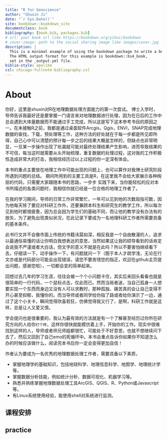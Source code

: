 ```yaml
---
title: "R for Geoscience"
author: "Shuxin Ji"
date: "`r Sys.Date()`"
site: bookdown::bookdown_site
documentclass: book
bibliography: [book.bib, packages.bib]
# url: your book url like https://bookdown.org/yihui/bookdown
# cover-image: path to the social sharing image like images/cover.jpg
description: |
  This is a minimal example of using the bookdown package to write a book.
  The HTML output format for this example is bookdown::bs4_book,
  set in the _output.yml file.
biblio-style: apalike
csl: chicago-fullnote-bibliography.csl
---
```



# About {.unnumbered}

你好，这里是shuxin对R在地理数据处理方面能力的第一次尝试。 博士入学时，导师告诉我最好还是要掌握一门语言来对地理数据进行处理，因为在日后的工作中 总会遇到大体量数据而不能通过手工完成，所以这是写下这本参考书目的原因之一。在未接触R之前，我都是通过桌面软件Arcgis，Qgis，ENVI，SNAP完成地理数据的查找，下载，预处理等工作，这种方法的好处就在于每一步都是所见即所得，自己心中可以清楚的预计每一步之后的结果大概是怎样的，但缺点也非常明显，一旦某一步操作出现了纰漏就可能对最终处理结果产生影响，进而导致结果的不可信，每当这时就需要从头开始梳理，重复数据的处理过程，这对我的工作积极性造成非常大的打击，我相信经历过以上过程的你一定深有体会。

本书的重点主要放在地理工作中可能出现的问题上，也可以算作对我博士研究阶段所遇到问题的总结。 期间所用到的主要工具是R，在这里我不会给大家展示各种绚丽的代码，只需要大家跟随本书的思路，一步步 实践下来，当你能轻松的应对本书所描述的各类问题时，我相信你就已经是一位合格的地理工作者了。

在我的学习期间，导师的日常工作非常繁忙，一年可以见到他的次数屈指可数，因为他每天除了要应对科研工作外，还要兼顾本科生和研究生的教学工作，所以每次见到他时都很疲惫，因为总会因为学生们的基础不同，而让他的教学没有办法有的放矢，为了避免出现类似状况，在此记录下要成为一名地理科研工作者所需要具备的基本条件。

此书行文并不会像市面上传统的书籍讳莫如深，相反我是一个自由散漫的人，追求以最通俗易懂的话让你明白我想表达的意思，当然如果这让我的硕导看到的话肯定会说我不严谨或者大白话，但文字的意义不就是在此吗？所以不要害怕继续看下去，仔细读一下，动手操作一下，有问题就问一下（囿于本人才疏学浅，无论在行文亦或是代码部分可能会出现错误，请您不要吝惜您的指正，欢迎在github主页提出问题，感谢您啦），一切都会变的简单起来。

回想过去几年的学习生涯，往往会被一个个小问题卡住，其实后来回头看看也就是很简单的一行代码，一个鼠标点击，仅此而已。然而当局者迷，当自己孤身一人想要实现一个东西而身边又没有人可以求教时，那种孤独、痛苦真的会让自己变得不开心甚至抑郁，我懂你的。而当导师或者同学给你指了路或者给你演示了一边，通过了这个小关卡，瞬间觉得欣喜若狂，仿佛觉得我又行了，是啊，科研工作就是这样，总是让人又爱又恨。

学会提问也是很重要的，我认为最有效的方法就是有一个了解甚至经历过你所在研究方向的人给你`打个样`，这样你很快就能模仿着上手，开始你的工作。现实中很难找到这样的人，导师或者师兄师姐都很忙，可能处于不好意思，也就不想继续问下去了，然后又回到了自己emo的死循环中。本书会重点告诉你如果你不知道怎么办的时候应该做什么，阅读完本书后你一定会变得更加自信！

作者认为要成为一名优秀的地理数据处理工作者，需要具备以下素质，

- 掌握地理学的基础知识，包括地球科学、地理信息科学、地图学、地理统计学等。
- 掌握数据分析技能，例如统计分析、数据可视化、机器学习等。
- 熟悉并熟练掌握地理数据处理工具ArcGIS、QGIS、R、Python或Javascript等。
- 有Linux系统使用经验，能使用shell对系统进行监测。

## **课程安排** {-}

## **practice** {-}


